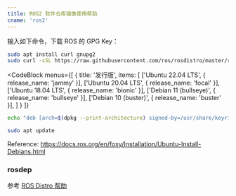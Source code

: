 ```yaml
---
title: ROS2 软件仓库镜像使用帮助
cname: 'ros2'
---
```


输入如下命令，下载 ROS 的 GPG Key：

<CodeBlock>

```bash
sudo apt install curl gnupg2
sudo curl -sSL https://raw.githubusercontent.com/ros/rosdistro/master/ros.key  -o /usr/share/keyrings/ros-archive-keyring.gpg
```

</CodeBlock>

<CodeBlock
  menus={[
    {
      title: '发行版',
      items: [
        ['Ubuntu 22.04 LTS', { release_name: 'jammy' }],
        ['Ubuntu 20.04 LTS', { release_name: 'focal' }],
        ['Ubuntu 18.04 LTS', { release_name: 'bionic' }],
        ['Debian 11 (bullseye)', { release_name: 'bullseye' }],
        ['Debian 10 (buster)', { release_name: 'buster' }],
      ]
    }
  ]}
>

```bash
echo "deb [arch=$(dpkg --print-architecture) signed-by=/usr/share/keyrings/ros-archive-keyring.gpg] {{http_protocol}}{{mirror}}/ubuntu {{release_name}} main" | sudo tee /etc/apt/sources.list.d/ros2.list > /dev/null

sudo apt update
```

</CodeBlock>

Reference: https://docs.ros.org/en/foxy/Installation/Ubuntu-Install-Debians.html

### rosdep

参考 [ROS Distro 帮助](/rosdistro/)

